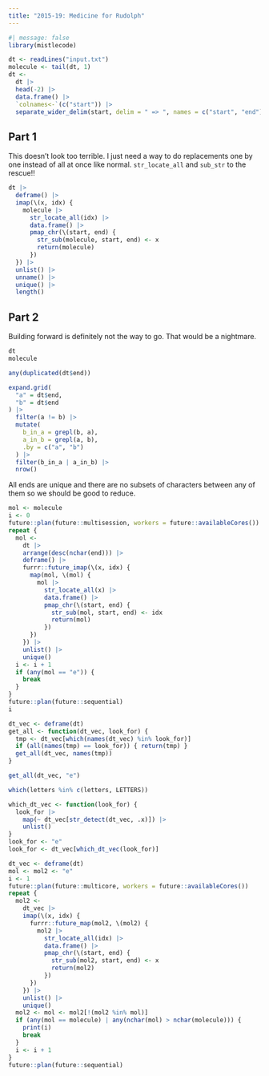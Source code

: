 ```yaml
---
title: "2015-19: Medicine for Rudolph"
---
```


```r
#| message: false
library(mistlecode)

dt <- readLines("input.txt")
molecule <- tail(dt, 1)
dt <-
  dt |>
  head(-2) |>
  data.frame() |>
  `colnames<-`(c("start")) |>
  separate_wider_delim(start, delim = " => ", names = c("start", "end"))
```

## Part 1

This doesn't look too terrible. I just need a way to do replacements one by one instead of all at once like normal. `str_locate_all` and `sub_str` to the rescue!!

```r
dt |>
  deframe() |>
  imap(\(x, idx) {
    molecule |>
      str_locate_all(idx) |> 
      data.frame() |>
      pmap_chr(\(start, end) {
        str_sub(molecule, start, end) <- x
        return(molecule)
      })
  }) |>
  unlist() |>
  unname() |>
  unique() |>
  length()
```

## Part 2

Building forward is definitely not the way to go. That would be a nightmare.

```r
dt
molecule
```


```r
any(duplicated(dt$end))

expand.grid(
  "a" = dt$end,
  "b" = dt$end
) |>
  filter(a != b) |>
  mutate(
    b_in_a = grepl(b, a),
    a_in_b = grepl(a, b),
    .by = c("a", "b")
  ) |>
  filter(b_in_a | a_in_b) |>
  nrow()
```

All ends are unique and there are no subsets of characters between any of them so we should be good to reduce.

```r
mol <- molecule
i <- 0
future::plan(future::multisession, workers = future::availableCores())
repeat {
  mol <-
    dt |>
    arrange(desc(nchar(end))) |>
    deframe() |>
    furrr::future_imap(\(x, idx) {
      map(mol, \(mol) {
        mol |>
          str_locate_all(x) |>
          data.frame() |>
          pmap_chr(\(start, end) {
            str_sub(mol, start, end) <- idx
            return(mol)
          })
      })
    }) |>
    unlist() |>
    unique()
  i <- i + 1
  if (any(mol == "e")) {
    break
  }
}
future::plan(future::sequential)
i

dt_vec <- deframe(dt)
get_all <- function(dt_vec, look_for) {
  tmp <- dt_vec[which(names(dt_vec) %in% look_for)]
  if (all(names(tmp) == look_for)) { return(tmp) }
  get_all(dt_vec, names(tmp))
}

get_all(dt_vec, "e")

which(letters %in% c(letters, LETTERS))

which_dt_vec <- function(look_for) {
  look_for |>
    map(~ dt_vec[str_detect(dt_vec, .x)]) |>
    unlist()
}
look_for <- "e"
look_for <- dt_vec[which_dt_vec(look_for)]
```


```r
dt_vec <- deframe(dt)
mol <- mol2 <- "e"
i <- 1
future::plan(future::multicore, workers = future::availableCores())
repeat {
  mol2 <-
    dt_vec |>
    imap(\(x, idx) {
      furrr::future_map(mol2, \(mol2) {
        mol2 |>
          str_locate_all(idx) |>
          data.frame() |>
          pmap_chr(\(start, end) {
            str_sub(mol2, start, end) <- x
            return(mol2)
          })
      })
    }) |> 
    unlist() |>
    unique()
  mol2 <- mol <- mol2[!(mol2 %in% mol)]
  if (any(mol == molecule) | any(nchar(mol) > nchar(molecule))) {
    print(i)
    break
  }
  i <- i + 1
}
future::plan(future::sequential)
```

